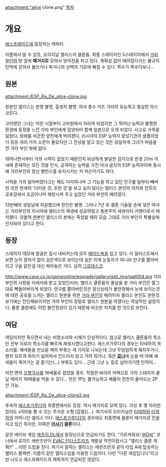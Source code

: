 attachment:"alice clone.png"
[[목차]]
= 개요 =
[[에스프레이드]]에 등장하는 캐릭터.

이름에서 알 수 있듯, 오리지날 앨리스의 클론들. 최종 스테이지인 5스테이지에서 [[가라 부인]]의 방 앞에 '''떼거지로''' 모여서 방어진을 치고 있다. 계획성 없이 때려잡다가는 불규칙 탄막에 갇혀서 봄쓰거나 죽거나의 선택의 기로에 빠질 수 있다. 쪽수가 쪽수다보니...
== 원본 ==
attachment:/ESP_Ra_De_alice-clone.jpg

원본인 엘리스는 본명 불명, 출생지 불명. 야샤 총수 미즈 가라의 유능하고 충실한 마스코트다.

고아였던 그녀는 어린 시절부터 고아원에서 자라게 되었지만 그 뛰어난 능력과 불행한 환경에 동정을 느낀 가라 부인에게 입양되어 함께 일본으로 오게 되었다. 사고로 가족을 잃었다, 장래를 비관한 양친에게 버려졌다, 러시아의 ESP 능력자 양성기관의 샘플이었다 등등 여러 가지 소문이 돌았지만 그 진상을 알고 있는 것은 유일하게 그녀가 마음을 연 가라 부인 밖에 없다.

태어나면서부터 거의 시력이 없었기 때문인지 비상하게 발달한 감각으로 반경 20m 이내에 존재하는 모든 것을 인식, 공격하는 능력을 가진 야샤 굴지의 ESP 능력자이며 동시에 가라부인의 정신 밸런스를 유지시키는 키 퍼슨이기도 하다.

시력을 거의 잃어버렸다고는 해도 미미하나마 그 기능을 하고 있던 안구를 일부러 빼버린 것은 현세의 '더러운 것, 추한 것'을 보고 싶지 않다는 앨리스 본인의 의지와 전투의 공포감에서 조금이나마 해방시켜 주고 싶었던 가라 부인의 배려였다. 

13번째의 생일날에 자살했으며 원인은 불명. 그러나 7년 후 클론 기술을 손에 넣은 야샤는 가라부인의 지시아래 앨리스의 재생에 성공하였고 총본주의 세큐리티 커맨더로서 배치했다. 덧붙여 원본인 앨리스의 본체는 죽었을 때의 모습 그대로 가라 부인의 특별실에 안치되어 있다고 한다.
== 등장 ==
스테이지 데모에 얼굴은 잠시 내비치는데 모두 [[메이드]]복을 입고 있다. 이 일러스트에서 보면 눈이 흰자가 없이 검은색으로 보이는데 실은 이게 눈동자가 아니라 안구를 뽑아버리고 구슬 같은걸 대신 박아놓은 거다. 심히 [[그로테스크]].

http://www.cave.co.jp/gameonline/esprade/gallery/gall_img/gall004.jpg
가라 부인의 사랑을 이래저래 받고 있었던지라, 앨리스 클론들의 몰살을 본 가라 부인은 말그대로 빡돌아버리게 되었다. 안구를 뽑아버린것은 정신상태가 불안정해서 눈에 보이는것에 대한 공포를 느끼는 앨리스 원본을 위한 [[가라 부인]]의 배려이자 앨리스 본인도 원한것. 보기에는 잔인해보이지만 가라 부인이 정말로 앨리스 원본을 아꼈다는 역설적인 설정이다. 물론 클론에도 이런 불안정성이 있기 때문에 비슷한 처치를 한 것으로 보인다.
== 여담 ==
여담이지만 죽으면서 내는 비명소리와 시체가 인상적이다. 참고로 앨리스 클론들의 목소린 전부 이로리 목소리를 빠르게 재생시켰다고한다. 에스프가루다의 경우는 타테하의 목소리를. 얘네들을 만났을 때의 부류는 세 가지로 나뉘는데 그냥 무덤덤하게 해치우거나, 왠지 모르게 죽이기 싫어져서 건드리지 않고 가려 하거나, 혹은 '''[[료나]]'''에 눈을 떠 아예 얘네들이 죽어가는 걸 즐기는(...) 부류도 있다... 근데 그냥 노 킬로 넘어가기엔 탄막이...

이전 면의 [[오행각사]]를 16배율로 잡았을 경우, 적절한 바리어 어택으로 거의 스테이지 끝날 때까지 16배율을 먹을 수 있다... 만은 1P는 불가능하고 배율이 천천히 줄어드는 2P만 가능.

attachment:/ESP_Ra_De_alice-clone2.jpg

후속작 [[에스프가루다]]의 최종면에서도 등장. 역시 떼거지로 모여 있다. 각성 후 몇 마리만 잡아도 x100을 볼 수 있는 무서운 소형 [잡몹](...). 여기서의 오리지널은 [[타테하]]와 [[아게하]]의 어머니인 앨리스 이다. [[에스프가루다2]]의 경우에도 최종면에 클론이 떼거지로 진을 치고 있긴 하지만, 이쪽은 '''[[아사기]] 클론'''이다.

같은 케이브 게임 [[케츠이 DL]]에서 말장난으로 언급되기도 한다. "가르쳐줘요! [[IKD]]씨" 코너에서 로이드 에반즈만이 [[EVAC 인더스트리즈]] 개발살 작전이랍시고 "앨리스 클론 계획!!" ...이런 드립을 친다. 여기서 말하는 앨리스는 에반즈만과 같이 타입 A에 탑승하는 앨리스 블랙번. 이름이 같은 앨리스임을 이용한 드립이다. 다만 "다른 게임입니다"라고만 나오고 에스프레이드의 제목까지 언급되진 않았다.

